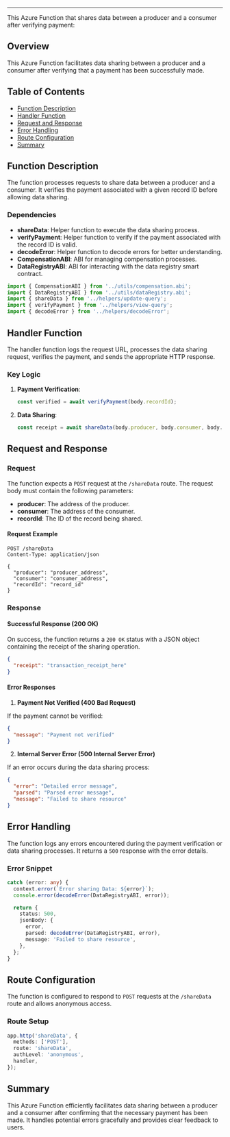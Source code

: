 
<HeaderTitle title="Azure Function: Share Data" source="https://github.com/your-repo-path-to-timerTrigger" />

---

This Azure Function that shares data between a producer and a consumer after verifying payment:

## Overview

This Azure Function facilitates data sharing between a producer and a consumer after verifying that a payment has been successfully made.

## Table of Contents

- [Function Description](#function-description)
- [Handler Function](#handler-function)
- [Request and Response](#request-and-response)
- [Error Handling](#error-handling)
- [Route Configuration](#route-configuration)
- [Summary](#summary)

## Function Description

The function processes requests to share data between a producer and a consumer. It verifies the payment associated with a given record ID before allowing data sharing.

### Dependencies

- **shareData**: Helper function to execute the data sharing process.
- **verifyPayment**: Helper function to verify if the payment associated with the record ID is valid.
- **decodeError**: Helper function to decode errors for better understanding.
- **CompensationABI**: ABI for managing compensation processes.
- **DataRegistryABI**: ABI for interacting with the data registry smart contract.

```typescript
import { CompensationABI } from '../utils/compensation.abi';
import { DataRegistryABI } from '../utils/dataRegistry.abi';
import { shareData } from '../helpers/update-query';
import { verifyPayment } from '../helpers/view-query';
import { decodeError } from '../helpers/decodeError';
```

## Handler Function

The handler function logs the request URL, processes the data sharing request, verifies the payment, and sends the appropriate HTTP response.

### Key Logic

1. **Payment Verification**:

   ```typescript
   const verified = await verifyPayment(body.recordId);
   ```

2. **Data Sharing**:
   ```typescript
   const receipt = await shareData(body.producer, body.consumer, body.recordId);
   ```

## Request and Response

### Request

The function expects a `POST` request at the `/shareData` route. The request body must contain the following parameters:

- **producer**: The address of the producer.
- **consumer**: The address of the consumer.
- **recordId**: The ID of the record being shared.

#### Request Example

```http
POST /shareData
Content-Type: application/json

{
  "producer": "producer_address",
  "consumer": "consumer_address",
  "recordId": "record_id"
}
```

### Response

#### Successful Response (200 OK)

On success, the function returns a `200 OK` status with a JSON object containing the receipt of the sharing operation.

```json
{
  "receipt": "transaction_receipt_here"
}
```

#### Error Responses

1. **Payment Not Verified (400 Bad Request)**

If the payment cannot be verified:

```json
{
  "message": "Payment not verified"
}
```

2. **Internal Server Error (500 Internal Server Error)**

If an error occurs during the data sharing process:

```json
{
  "error": "Detailed error message",
  "parsed": "Parsed error message",
  "message": "Failed to share resource"
}
```

## Error Handling

The function logs any errors encountered during the payment verification or data sharing processes. It returns a `500` response with the error details.

### Error Snippet

```typescript
catch (error: any) {
  context.error(`Error sharing Data: ${error}`);
  console.error(decodeError(DataRegistryABI, error));

  return {
    status: 500,
    jsonBody: {
      error,
      parsed: decodeError(DataRegistryABI, error),
      message: 'Failed to share resource',
    },
  };
}
```

## Route Configuration

The function is configured to respond to `POST` requests at the `/shareData` route and allows anonymous access.

### Route Setup

```typescript
app.http('shareData', {
  methods: ['POST'],
  route: 'shareData',
  authLevel: 'anonymous',
  handler,
});
```

## Summary

This Azure Function efficiently facilitates data sharing between a producer and a consumer after confirming that the necessary payment has been made. It handles potential errors gracefully and provides clear feedback to users.
